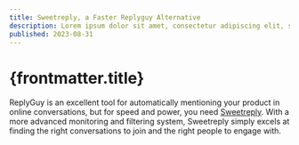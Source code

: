 ```yaml
---
title: Sweetreply, a Faster Replyguy Alternative
description: Lorem ipsum dolor sit amet, consectetur adipiscing elit, sed do eiusmod tempor incididunt ut labore et dolore magna aliqua.
published: 2023-08-31
---
```




# {frontmatter.title}

ReplyGuy is an excellent tool for automatically mentioning your product in online conversations, but for speed and power, you need [Sweetreply](https://sweetreply.io). With a more advanced monitoring and filtering system, Sweetreply simply excels at finding the right conversations to join and the right people to engage with.
